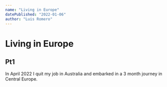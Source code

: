 ```yaml
---
name: "Living in Europe"
datePublished: "2022-01-06"
author: "Luis Romero"
---
```


# Living in Europe

## Pt1

In April 2022 I quit my job in Australia and embarked in a 3 month journey in Central Europe.